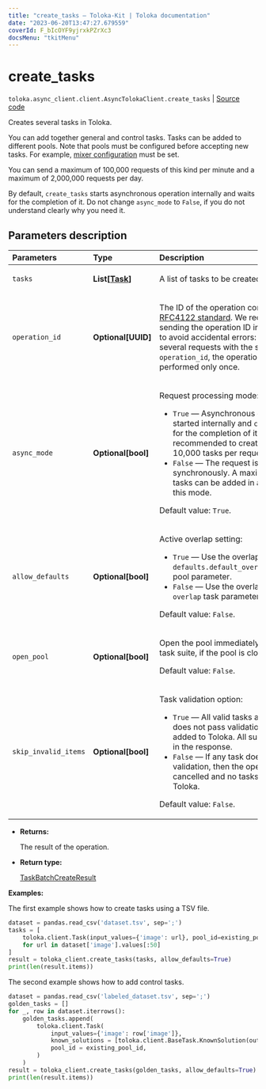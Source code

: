 ```yaml
---
title: "create_tasks — Toloka-Kit | Toloka documentation"
date: "2023-06-20T13:47:27.679559"
coverId: F_bIcOYF9yjrxkPZrXc3
docsMenu: "tkitMenu"
---
```


# create_tasks

`toloka.async_client.client.AsyncTolokaClient.create_tasks` | [Source code](https://github.com/Toloka/toloka-kit/blob/v1.2.0/src/client/__init__.py#L0)

Creates several tasks in Toloka.

You can add together general and control tasks.
Tasks can be added to different pools.
Note that pools must be configured before accepting new tasks. For example, [mixer configuration](/docs/toloka-kit/reference/toloka.client.pool.mixer_config.MixerConfig) must be set.

You can send a maximum of 100,000 requests of this kind per minute and a maximum of 2,000,000 requests per day.

By default, `create_tasks` starts asynchronous operation internally and waits for the completion of it. Do not
change `async_mode` to `False`, if you do not understand clearly why you need it.

## Parameters description

| Parameters | Type | Description |
| :----------| :----| :-----------|
`tasks`|**List\[[Task](/docs/toloka-kit/reference/toloka.client.task.Task)\]**|<p>A list of tasks to be created.</p>
`operation_id`|**Optional\[UUID\]**|<p>The ID of the operation conforming to the [RFC4122 standard](https://tools.ietf.org/html/rfc4122). We recommended sending the operation ID in the `POST` requests to avoid accidental errors: when you send several requests with the same `operation_id`, the operation will be performed only once.</p>
`async_mode`|**Optional\[bool\]**|<p>Request processing mode:</p> <ul> <li>`True` — Asynchronous operation is started internally and `create_tasks` waits for the completion of it. It is recommended to create no more than 10,000 tasks per request in this mode.</li> <li>`False` — The request is processed synchronously. A maximum of 5000 tasks can be added in a single request in this mode. </li> </ul> <p>Default value: `True`.</p>
`allow_defaults`|**Optional\[bool\]**|<p>Active overlap setting:</p> <ul> <li>`True` — Use the overlap that is set in the `defaults.default_overlap_for_new_tasks` pool parameter.</li> <li>`False` — Use the overlap that is set in the `overlap` task parameter.</li> </ul> <p>Default value: `False`.</p>
`open_pool`|**Optional\[bool\]**|<p>Open the pool immediately after creating a task suite, if the pool is closed. </p><p>Default value: `False`.</p>
`skip_invalid_items`|**Optional\[bool\]**|<p>Task validation option:</p> <ul> <li>`True` — All valid tasks are added. If a task does not pass validation, then it is not added to Toloka. All such tasks are listed in the response.</li> <li>`False` — If any task does not pass validation, then the operation is cancelled and no tasks are added to Toloka.</li> </ul> <p>Default value: `False`.</p>

* **Returns:**

  The result of the operation.

* **Return type:**

  [TaskBatchCreateResult](/docs/toloka-kit/reference/toloka.client.batch_create_results.TaskBatchCreateResult)

**Examples:**

The first example shows how to create tasks using a TSV file.

```python
dataset = pandas.read_csv('dataset.tsv', sep=';')
tasks = [
    toloka.client.Task(input_values={'image': url}, pool_id=existing_pool_id)
    for url in dataset['image'].values[:50]
]
result = toloka_client.create_tasks(tasks, allow_defaults=True)
print(len(result.items))
```

The second example shows how to add control tasks.

```python
dataset = pandas.read_csv('labeled_dataset.tsv', sep=';')
golden_tasks = []
for _, row in dataset.iterrows():
    golden_tasks.append(
        toloka.client.Task(
            input_values={'image': row['image']},
            known_solutions = [toloka.client.BaseTask.KnownSolution(output_values={'animal': row['label']})],
            pool_id = existing_pool_id,
        )
    )
result = toloka_client.create_tasks(golden_tasks, allow_defaults=True)
print(len(result.items))
```